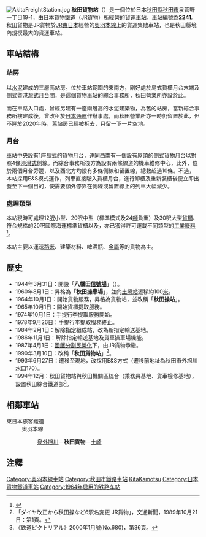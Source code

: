 {{NoteTA
|1=zh-hans:秋田货物站; zh-hant:秋田貨物車站; zh-hk:秋田貨物站;
}}
{{日本車站資訊
|公司色     = #2d86bd
|文字色     =
|站名       = 秋田貨物站
|圖片       = 
|pxl        =
|圖片說明   = 
|日文原名   = 秋田貨物
|平假名     = あきたかもつ
|羅馬拼音   = Akita Kamotsu
|前一站     = [[泉外旭川站|泉外旭川]]
|前一站距離 = 0.5
|後一站距離 = 3.5
|後一站     = [[土崎站|土崎]]
|車站編號   = 2241<ref>{{Cite web |url=https://www.jrfreight.co.jp/library/service/book/index.html#target/page_no=28 |title=JR貨物時間表，第27頁。 |access-date=2022-03-08 |archive-date=2022-03-11 |archive-url=https://web.archive.org/web/20220311130155/https://www.jrfreight.co.jp/library/service/book/index.html#target/page_no=28 |dead-url=no }}</ref>
|電報略號   = アツ
|所屬公司   = [[日本貨物鐵道|日本貨物鐵道]]（JR貨物）
|所屬路線   = [[奥羽本線|奥羽本線]]
|距離       = 302.3
|起點站     = [[福島站_(福島縣)|福島]]
|所在地     = [[秋田縣|秋田縣]][[秋田市|秋田市]]泉菅野1丁目19-1
|車站構造   = [[地面車站|地面車站]]
|月台配置   = 無
|啟用年月日 = 1964年（昭和39年）10月1日
|廢站年月日 =
|備註       = [[貨運車站|貨運專用站]]
}}
[[File:AkitaFreightStation.jpg|thumb]]
'''秋田貨物站'''（{{jpn|j=秋田貨物駅|hg=あきたかもつえき|rm=Akita Kamotsu eki|f=y}}）是一個位於日本[[秋田縣|秋田縣]][[秋田市|秋田市]]泉菅野一丁目19-1，由[[日本貨物鐵道|日本貨物鐵道]]（JR貨物）所經營的[[貨運車站|貨運車站]]，車站編號為'''2241'''。秋田貨物是JR貨物於[[JR東日本|JR東日本]]經營的[[奧羽本線|奧羽本線]]上的貨運集散車站，也是秋田縣境內規模最大的貨運車站。

==車站結構==
===站房===
以[[水泥|水泥]]建成的三層高站房。位於車站範圍的東南方，剛好處於島式貨櫃月台末端及側式暨[[港灣式月台|港灣式月台]]間，是這個貨物車站的綜合事務所，秋田營業所亦設於此。

而在車路入口處，曾經另建有一座兩層高的水泥建築物，為舊的站房，當新綜合事務所樓建成後，曾改租於[[日本通運|日本通運]]作辦事處，而秋田營業所亦一時仍留置於此，但不遲於2020年時，舊站房已經被拆去，只留一下一片空地。

===月台===
車站中央設有1座[[島式月台|島式]]的貨物月台，連同西南有一個設有屋頂的[[側式月台|側式]]貨物月台以對照4條[[港灣式月台|港灣式]]側線。而綜合事務所後方為設有兩條線道的機車維修中心，此外，位於兩個月台旁邊，以及西北方均設有多條側線和留置線，總數超過10條。不過，本站採用E&S模式運作，列車直接駛入貨櫃月台，進行卸櫃及重新裝櫃後便立即出發至下一個目的，使需要額外停靠在側線或留置線上的列車大幅減少。

=== 處理類型 ===
本站現時可處理12[[呎|呎]]小型、20呎中型（標準模式及24[[噸|噸]]負重）及30呎大型[[貨櫃|貨櫃]]、符合{{link-en|ISO 668|ISO 668}}規格的20呎國際海運標準貨櫃以及{{link-en|罐式集裝箱|Tank container}}，亦已獲得許可運載不同類型的[[工業廢料|工業廢料]]<ref>{{Cite web |url=https://www.jrfreight.co.jp/service/area#tokoku |title=日本貨物鐵道東北支社各車站的處理貨櫃列表。 |access-date=2022-03-13 |archive-date=2021-02-25 |archive-url=https://web.archive.org/web/20210225124920/https://www.jrfreight.co.jp/service/area#tokoku |dead-url=no }}</ref>。

本站主要以運送[[稻米|稻米]]、建築材料、啤酒瓶、[[金屬|金屬]]等的貨物為主。

== 歷史 ==
* 1944年3月31日：開設「'''八幡田[[信號場|信號場]]'''」（{{lang|ja|はちまんでんしんごうじょう}}）。
* 1960年8月1日：昇格為「'''秋田操車場'''」，並向[[土崎站|土崎站]]遷移約100[[公尺|米]]。
* 1964年10月1日：開始貨物服務，昇格為貨物站，並改稱「'''秋田操站'''」。
* 1965年10月1日：開始貨櫃提取服務。
* 1974年10月1日：手提行李提取服務開始。
* 1978年9月26日：手提行李提取服務終止。
* 1984年2月1日：解除指定組成站，改為新指定輸送基地。
* 1986年11月1日：解除指定輸送基地及貨車操車場機能。
* 1987年4月1日：[[國鐵分割民營化|國鐵分割民營化]]下，由JR貨物承繼。
* 1990年3月10日：改稱「'''秋田貨物站'''」<ref>「ダイヤ改正から秋田操など6駅名変更 JR貨物」，交通新聞，1989年10月21日：第1頁。</ref>。
* 1993年6月27日：遷移至現地，改採用E&S方式（遷移前地址為秋田市外旭川水口170）。
* 1994年12月：秋田貨物站與秋田機關區統合（乘務員基地、貨車檢修基地），設置秋田綜合鐵道部<ref>《鉄道ピクトリアル》2000年1月號(No.680)，第36頁。</ref>。

== 相鄰車站 ==
; 東日本旅客鐵道
: 奧羽本線
:: [[泉外旭川站|泉外旭川]]－'''秋田貨物'''－[[土崎站|土崎]]

==注釋==
{{reflist}}

{{commonscat|Akita Freight Terminal}}
{{奧羽本線}}
{{男鹿線}}
{{DEFAULTSORT:Akita Kamotsu}}
[[Category:奧羽本線車站|Category:奧羽本線車站]]
[[Category:秋田市鐵路車站|Category:秋田市鐵路車站]]
[[Category:日本鐵路車站_A|KitaKamotsu]]
[[Category:日本貨物鐵道車站|Category:日本貨物鐵道車站]]
[[Category:1964年启用的铁路车站|Category:1964年启用的铁路车站]]